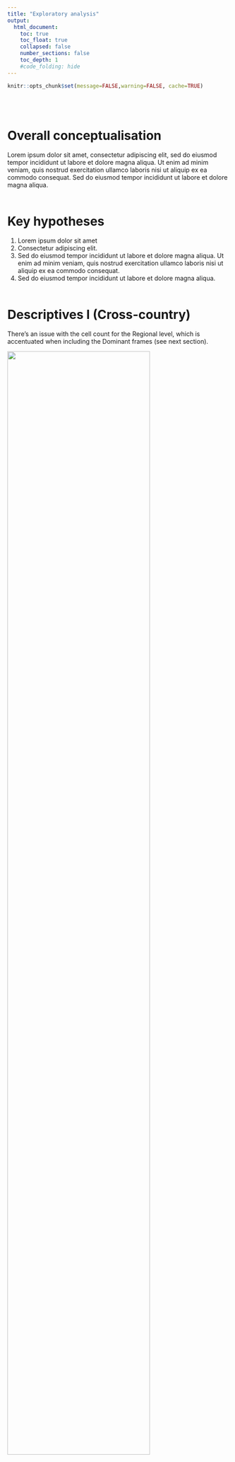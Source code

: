 ```yaml
---
title: "Exploratory analysis"
output:
  html_document:
    toc: true
    toc_float: true
    collapsed: false
    number_sections: false
    toc_depth: 1
    #code_folding: hide
---
```


```r
knitr::opts_chunk$set(message=FALSE,warning=FALSE, cache=TRUE)
```
<br/><br/>

# Overall conceptualisation
Lorem ipsum dolor sit amet, consectetur adipiscing elit, sed do eiusmod tempor incididunt ut labore et dolore magna aliqua. Ut enim ad minim veniam, quis nostrud exercitation ullamco laboris nisi ut aliquip ex ea commodo consequat. Sed do eiusmod tempor incididunt ut labore et dolore magna aliqua.
<br/><br/>

# Key hypotheses
1. Lorem ipsum dolor sit amet  
2. Consectetur adipiscing elit. 
3. Sed do eiusmod tempor incididunt ut labore et dolore magna aliqua. Ut enim ad minim veniam, quis nostrud exercitation ullamco laboris nisi ut aliquip ex ea commodo consequat.  
4. Sed do eiusmod tempor incididunt ut labore et dolore magna aliqua.
<br/><br/>


# Descriptives I (Cross-country)
There’s an issue with the cell count for the Regional level, which is accentuated when including the Dominant frames (see next section). 

![](analysis/p0.png){#id .class width=80% height=80%}


<br/><br/>

# Descriptives II (Frames)
There an issue with cell count when disaggregation of the Frames by country and level is explored. 

![](analysis/p1.png){#id .class width=80% height=80%}

To overcome the problem of low or missing cell count we can reconceptualise at a higher level. The re-conceptualiastion, around Economics (socio-economic & values) vs Politics (governance & power), still fits concpetually while highlighting the overall problematique nicely: the Politics versus the Economics of CP.


![](analysis/p2.png){#id .class width=80% height=80%}

<br/><br/>

# Descriptives: Dependent variables (Tone & Europeanization)
Both dependent variables are probablyt OK in terms of their distribution across the different groups of interest (although the lower regional level does have a very low count, especially the Tone variable. Europeanization has a slightly better distribution across categories.


#### <a href="https://fmendez72.github.io/regio/analysis/descriptives3.html" target="_blank">More on Tone and Europeanization by country</a>
<br/><br/>

# Descriptives: Stacked data format
Stacking the data marginally improves the cell count across outcomes of interest -not by a great amount. The main issue with stacking could be the case of Spain, and to a somewhat lesser extent France. 

The number of additional subframes for countries is rather low. In most cases around 30% of cases had multiple subframes (and in Greece ~ 44%). However, in Spain it was only 6 extra stories (~ 6%). Spain, and France, seem to have been coded differently to the rest.  

![](analysis/pl1.png){#id .class width=70% height=70%}
 <br/><br/>
The other obvious things that emerges is that you don't need regression analysis to realise that Frames drive Tone -it seems to be true by defintion or the relation of ideas.

![](analysis/pl3.png){#id .class width=80% height=80%}

This shows that Economics is positive, while Politics is negative -this is going to come out very strongly in any regression. 

#### <a href="https://fmendez72.github.io/regio/analysis/descriptivesLong.html" target="_blank">More descriptives on the stacked data summaries</a>
<br/><br/>

# Methodology 
The dependent variables are ordered, Tone on a three-point scale (negative, neutral, positive), while Europeanization is also on a three-point scale (no Europeanization, medium-Europeanisation and high Europeanisation). 

Another element of the data is that has a nested structure: subframes > stories > sites > country. However,  the subframes > stories part nesting element is a bit problematic.

Give the data structure we fit an mixed effects Ordinal regression. The latter can handle the nested structure. We have [Country | Website] random effects and fixed effects for the core variables of interest. 

<br/><br/>


# Model 1 (Determinants of Tone unstacked data)
First we fit a regular ordinal regression. We simple look at the dominant Tone and frames. 

#### <a href="https://fmendez72.github.io/regio/analysis/model1.html" target="_blank">See model 1</a>
<br/><br/>

# Model 2 # (Determinants of Tone stacked data)
Here we fit a mixed effects ordinal regression. The results of the exploratory analysis can be seen below. The basic point is that further thought is needed on potential country attributes to include in the model

#### <a href="https://fmendez72.github.io/regio/analysis/model2.html" target="_blank">See model 2</a>
<br/><br/>

# Model N
To be added
<br/><br/>
